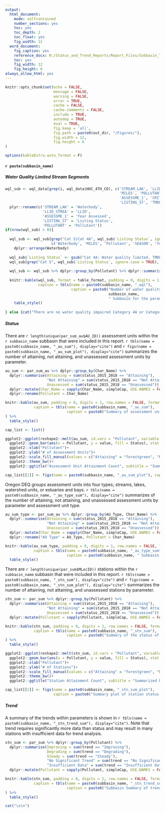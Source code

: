 ```yaml
---
output: 
  html_document:
    mode: selfcontained
    number_sections: yes
    toc: yes
    toc_depth: 2
    toc_float: yes
    fig_width: 12
  word_document: 
    fig_caption: yes
    reference_docx: N:/Status_and_Trend_Reports/Report_Files/Subbasin_Template.docx
    toc: yes 
    fig_width: 12
    fig_height: 6
always_allow_html: yes
---
```


```r
knitr::opts_chunk$set(echo = FALSE,
                      message = FALSE,
                      warning = FALSE,
                      error = TRUE,
                      cache = FALSE,
                      cache.comments = FALSE,
                      include = TRUE,
                      autodep = TRUE,
                      eval = TRUE,
                      fig.keep = 'all',
                      fig.path = paste0(out_dir, "/Figures/"),
                      fig.width = 12, 
                      fig.height = 6
)

options(kableExtra.auto_format = F)

```


#### `r paste(subbasin_name)`

##### Water Quality Limited Stream Segments 

```r

wql_sub <- wql_data[grep(i, wql_data$HUC_4TH_CO), c('STREAM_LAK', 'LLID_STREA', 
                                                    'MILES', 'POLLUTANT', 'SEASON', 
                                                    'ASSESSME_1', 'CRITERIA', 
                                                    'LISTING_ST', 'TMDL_INFO')] %>% 
  plyr::rename(c('STREAM_LAK' = 'Waterbody',
                 'LLID_STREA' = 'LLID',
                 'ASSESSME_1' = 'Year Assessed',
                 'LISTING_ST' = 'Listing Status',
                 'POLLUTANT' = 'Pollutant'))
if(nrow(wql_sub) > 0){
  
  wql_sub <- wql_sub[grep("Cat 5|Cat 4A", wql_sub$`Listing Status`, ignore.case = TRUE), 
                     c('Waterbody', 'MILES', 'Pollutant', 'SEASON', 'Year Assessed', 'CRITERIA', 'Listing Status')] %>% 
    dplyr::arrange(Waterbody)
  
  wql_sub$`Listing Status` <- gsub("Cat 4A: Water quality limited, TMDL approved", "Cat 4A", wql_sub$`Listing Status`)
  wql_sub[grep("Cat 5", wql_sub$`Listing Status`, ignore.case = TRUE), "Listing Status"] <- "Cat 5"
  
  wql_sub <- wql_sub %>% dplyr::group_by(Pollutant) %>% dplyr::summarise('Segments Impaired' = n())
  
  knitr::kable(wql_sub, format = table_format, padding = 0, digits = 1, row.names = FALSE,
               caption = tbls(name = paste0(subbasin_name, "_wql"),
                              caption = paste0("Number of water quality impaired stream segments in the ", 
                                               subbasin_name,
                                               " Subbasin for the parameters assessed in this report. Impairments are summarized from the final 2012 303(d) integrated report."))) %>% 
    table_style()
  
} else {cat("There are no water quality impaired Category 4A or Category 5 stream segments in this subbasin.")}

```

##### Status

There are `r length(unique(par_sum_au$AU_ID))` assessment units within the `r subbasin_name` subbasin that were included in this report. `r tbls(name = paste0(subbasin_name, "_au_sum"), display="cite")` and `r figs(name = paste0(subbasin_name, "_au_sum_plot"), display="cite")` summarizes the number of attaining, not attaining, and unassessed assessment units by parameter.

```r

au_sum <- par_sum_au %>% dplyr::group_by(Char_Name) %>% 
  dplyr::summarise(Attaining = sum(status_2015_2018 == "Attaining"),
                   "Not Attaining" = sum(status_2015_2018 == "Not Attaining"),
                   Unassessed = sum(status_2015_2018 == "Unassessed")) %>% 
  dplyr::mutate(Char_Name = sapply(Char_Name, simpleCap, USE.NAMES = FALSE)) %>% 
  dplyr::rename(Pollutant = Char_Name)

knitr::kable(au_sum, padding = 0, digits = 1, row.names = FALSE, format = table_format,
             caption = tbls(name = paste0(subbasin_name, "_au_sum"),
                            caption = paste0("Summary of assessment unit status within the ", subbasin_name, " Subbasin."))
) %>% 
  table_style()

```


```r

cap_list <- list()

ggplot2::ggplot(reshape2::melt(au_sum, id.vars = "Pollutant", variable.name = "Status"))+
  ggplot2::geom_bar(aes(x = Pollutant, y = value, fill = Status), stat = "identity", position = "dodge")+
  ggplot2::xlab("Pollutant")+
  ggplot2::ylab("# of Assessment Units")+
  ggplot2::scale_fill_manual(values = c("Attaining" = "forestgreen", "Not Attaining" = "orange", "Unassessed" = "gray"))+
  ggplot2::theme_bw()+
  ggplot2::ggtitle("Assessment Unit Attainment Count", subtitle = "Summarized by Pollutant")

cap_list[[1]] <- figs(name = paste0(subbasin_name, "_au_sum_plot"), caption = paste0("Summary plot of assessment unit status within the ", subbasin_name, " Subbasin by parameter."))

```

Oregon DEQ groups assessment units into four types; streams, lakes, watershed units, or estuaries and bays. `r tbls(name = paste0(subbasin_name, "_au_type_sum"), display="cite")` summarizes of the number of attaining, not attaining, and unassessed assessment units by parameter and assessment unit type.

```r

au_sum_type <- par_sum_au %>% dplyr::group_by(AU_Type, Char_Name) %>% 
  dplyr::summarise(Attaining = sum(status_2015_2018 == "Attaining"),
                   "Not Attaining" = sum(status_2015_2018 == "Not Attaining"),
                   Unassessed = sum(status_2015_2018 == "Unassessed")) %>% 
  dplyr::mutate(Char_Name = sapply(Char_Name, simpleCap, USE.NAMES = FALSE)) %>% 
  dplyr::rename("AU Type" = AU_Type, Pollutant = Char_Name)

knitr::kable(au_sum_type, padding = 0, digits = 1, row.names = FALSE, format = table_format, 
             caption = tbls(name = paste0(subbasin_name, "_au_type_sum"),
                            caption = paste0(subbasin_name, " Subbasin status summary of assessment units by type."))) %>%
  table_style()

```

There are `r length(unique(par_sum$MLocID))` stations within the `r subbasin_name` subbasin that were included in this report.  `r tbls(name = paste0(subbasin_name, "_stn_sum"), display="cite")` and `r figs(name = paste0(subbasin_name, "_stn_sum_plot"), display="cite")` summarizes the number of attaining, not attaining, and unassessed stations by parameter.

```r

stn_sum <- par_sum %>% dplyr::group_by(Pollutant) %>% 
  dplyr::summarise(Attaining = sum(status_2015_2018 == "Attaining"),
                   "Not Attaining" = sum(status_2015_2018 == "Not Attaining"),
                   Unassessed = sum(status_2015_2018 == "Unassessed")) %>% 
  dplyr::mutate(Pollutant = sapply(Pollutant, simpleCap, USE.NAMES = FALSE))

knitr::kable(stn_sum, padding = 0, digits = 1, row.names = FALSE, format = table_format,
             caption = tbls(name = paste0(subbasin_name, "_stn_sum"),
                            caption = paste0("Summary of the status of stations within the ", subbasin_name, " Subbasin."))
) %>%
  table_style()

```


```r

ggplot2::ggplot(reshape2::melt(stn_sum, id.vars = "Pollutant", variable.name = "Status"))+
  ggplot2::geom_bar(aes(x = Pollutant, y = value, fill = Status), stat = "identity", position = "dodge")+
  ggplot2::xlab("Pollutant")+
  ggplot2::ylab("# of Stations")+
  ggplot2::scale_fill_manual(values = c("Attaining" = "forestgreen", "Not Attaining" = "orange", "Unassessed" = "gray"))+
  ggplot2::theme_bw()+
  ggplot2::ggtitle("Station Attainment Count", subtitle = "Summarized by Pollutant")

cap_list[[2]] <- figs(name = paste0(subbasin_name, "_stn_sum_plot"),
                      caption = paste0("Summary plot of station status within the ", subbasin_name, " Subbasin by parameter."))

```

##### Trend

A summary of the trends within parameters is shown in `r tbls(name = paste0(subbasin_name, "_stn_trend_sum"), display="cite")`. Note that trend requires significantly more data than status and may result in many stations with insufficient data for trend analysis.

```r

stn_sum <- par_sum %>% dplyr::group_by(Pollutant) %>% 
  dplyr::summarise(Improving = sum(trend == "Improving"),
                   Degrading = sum(trend == "Degrading"),
                   Steady = sum(trend == "Steady"),
                   "No Significant Trend" = sum(trend == "No Significant Trend"),
                   "Insufficient Data" = sum(trend == "Insufficient Data")) %>% 
  dplyr::mutate(Pollutant = sapply(Pollutant, simpleCap, USE.NAMES = FALSE))

knitr::kable(stn_sum, padding = 0, digits = 1, row.names = FALSE, format = table_format,
             caption = tbls(name = paste0(subbasin_name, "_stn_trend_sum"),
                            caption = paste0("Subbasin Summary of trend results at stations across the ",subbasin_name, "."))
) %>% 
  table_style()

cat("\n\n")
```

